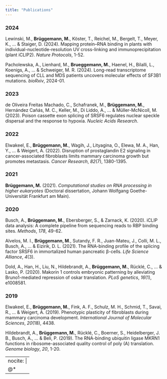 ```yaml
---
title: "Publications"
---
```


### 2024

Lewinski, M., **Brüggemann, M.**, Köster, T., Reichel, M., Bergelt, T., Meyer, K., ... & Staiger, D. (2024). Mapping protein–RNA binding in plants with individual-nucleotide-resolution UV cross-linking and immunoprecipitation (plant iCLIP2). *Nature Protocols*, 1-52.

Pacholewska, A., Lienhard, M., **Brueggemann, M.**, Haenel, H., Bilalli, L., Koenigs, A., ... & Schweiger, M. R. (2024). Long-read transcriptome sequencing of CLL and MDS patients uncovers molecular effects of SF3B1 mutations. *bioRxiv*, 2024-01.

### 2023

de Oliveira Freitas Machado, C., Schafranek, M., **Brüggemann, M.**, Hernández Cañás, M. C., Keller, M., Di Liddo, A., ... & Müller-McNicoll, M. (2023). Poison cassette exon splicing of SRSF6 regulates nuclear speckle dispersal and the response to hypoxia. *Nucleic Acids Research*.

### 2022

Elwakeel, E., **Brüggemann, M.**, Wagih, J., Lityagina, O., Elewa, M. A., Han, Y., ... & Weigert, A. (2022). Disruption of prostaglandin E2 signaling in cancer-associated fibroblasts limits mammary carcinoma growth but promotes metastasis. *Cancer Research*, *82*(7), 1380-1395.

### 2021

**Brüggemann, M.** (2021). *Computational studies on RNA processing in higher eukaryotes* (Doctoral dissertation, Johann Wolfgang Goethe-Universität Frankfurt am Main).

### 2020

Busch, A., **Brüggemann, M.**, Ebersberger, S., & Zarnack, K. (2020). iCLIP data analysis: A complete pipeline from sequencing reads to RBP binding sites. *Methods*, *178*, 49-62.

Alvelos, M. I., **Brüggemann, M**., Sutandy, F. R., Juan-Mateu, J., Colli, M. L., Busch, A., ... & Eizirik, D. L. (2021). The RNA-binding profile of the splicing factor SRSF6 in immortalized human pancreatic β-cells. *Life Science Alliance*, *4*(3).

Dold, A., Han, H., Liu, N., Hildebrandt, A., **Brüggemann, M.**, Rücklé, C., ... & Lasko, P. (2020). Makorin 1 controls embryonic patterning by alleviating Bruno1-mediated repression of oskar translation. *PLoS genetics*, *16*(1), e1008581.

### 2019

Elwakeel, E., **Brüggemann, M.**, Fink, A. F., Schulz, M. H., Schmid, T., Savai, R., ... & Weigert, A. (2019). Phenotypic plasticity of fibroblasts during mammary carcinoma development. *International Journal of Molecular Sciences*, *20*(18), 4438.

Hildebrandt, A., **Brüggemann, M.**, Rücklé, C., Boerner, S., Heidelberger, J. B., Busch, A., ... & Beli, P. (2019). The RNA-binding ubiquitin ligase MKRN1 functions in ribosome-associated quality control of poly (A) translation. *Genome biology*, *20*, 1-20.

---
nocite: |
  @*
---
